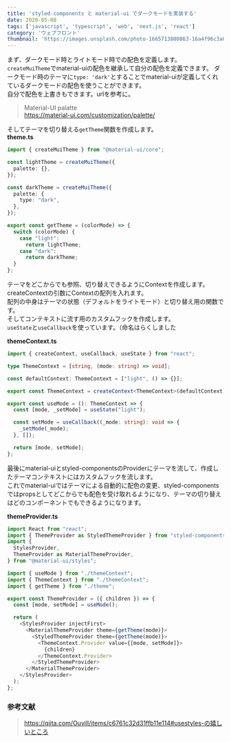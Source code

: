 ```yaml
---
title: 'styled-components と material-ui でダークモードを実装する'
date: 2020-05-08
tags: ['javascript', 'typescript', 'web', 'next.js', 'react']
category: 'ウェブフロント'
thumbnail: 'https://images.unsplash.com/photo-1665713800863-16a4f96c3a0a?crop=entropy&cs=tinysrgb&fit=max&fm=jpg&ixid=MnwzNzQ1NzR8MHwxfHJhbmRvbXx8fHx8fHx8fDE2NjY1Mjk2NDk&ixlib=rb-4.0.3&q=80&w=1080'
---
```


まず、ダークモード時とライトモード時での配色を定義します。\
`createMuiTheme`でmaterial-uiの配色を継承して自分の配色を定義できます。
ダークモード時のテーマに`type: 'dark'`とすることでmaterial-uiが定義してくれているダークモードの配色を使うことができます。\
自分で配色を上書きもできます。urlを参考に。

> Material-UI palatte\
> https://material-ui.com/customization/palette/

そしてテーマを切り替える`getTheme`関数を作成します。\
**theme.ts**

```typescript
import { createMuiTheme } from "@material-ui/core";

const lightTheme = createMuiTheme({
  palette: {},
});

const darkTheme = createMuiTheme({
  palette: {
    type: "dark",
  },
});

export const getTheme = (colorMode) => {
  switch (colorMode) {
    case "light":
      return lightTheme;
    case "dark":
      return darkTheme;
  }
};
```

テーマをどこからでも参照、切り替えできるようにContextを作成します。\
createContextの引数にContextの配列を入れます。\
配列の中身はテーマの状態（デフォルトをライトモード）と切り替え用の関数です。\
そしてコンテキストに流す用のカスタムフックを作成します。\
`useState`と`useCallback`を使っています。（命名はらくしました

**themeContext.ts**

```typescript
import { createContext, useCallback, useState } from "react";

type ThemeContext = [string, (mode: string) => void];

const defaultContext: ThemeContext = ["light", () => {}];

export const ThemeContext = createContext<ThemeContext>(defaultContext);

export const useMode = (): ThemeContext => {
  const [mode, _setMode] = useState("light");

  const setMode = useCallback((_mode: string): void => {
    _setMode(_mode);
  }, []);

  return [mode, setMode];
};
```

最後にmaterial-uiとstyled-componentsのProviderにテーマを流して、作成したテーマコンテキストにはカスタムフックを流します。\
これでmaterial-uiではテーマによる自動的に配色の変更、styled-componentsではpropsとしてどこからでも配色を受け取れるようになり、テーマの切り替えはどのコンポーネントでもできるようになります。

**themeProvider.ts**

```typescript
import React from "react";
import { ThemeProvider as StyledThemeProvider } from "styled-components";
import {
  StylesProvider,
  ThemeProvider as MaterialThemeProvider,
} from "@material-ui/styles";

import { useMode } from "./themeContext";
import { ThemeContext } from "./themeContext";
import { getTheme } from "./theme";

export const ThemeProvider = ({ children }) => {
  const [mode, setMode] = useMode();

  return (
    <StylesProvider injectFirst>
      <MaterialThemeProvider theme={getTheme(mode)}>
        <StyledThemeProvider theme={getTheme(mode)}>
          <ThemeContext.Provider value={[mode, setMode]}>
            {children}
          </ThemeContext.Provider>
        </StyledThemeProvider>
      </MaterialThemeProvider>
    </StylesProvider>
  );
};
```

### 参考文献

> https://qiita.com/Ouvill/items/c6761c32d31ffb11e114#usestyles-の嬉しいところ

